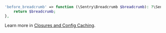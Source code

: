 ```php {filename:config/sentry.php}
'before_breadcrumb' => function (\Sentry\Breadcrumb $breadcrumb): ?\Sentry\Breadcrumb {
    return $breadcrumb;
},
```

<Note>

Learn more in [Closures and Config Caching](/platforms/php/guides/laravel/configuration/laravel-options/#closures-and-config-caching).

</Note>
